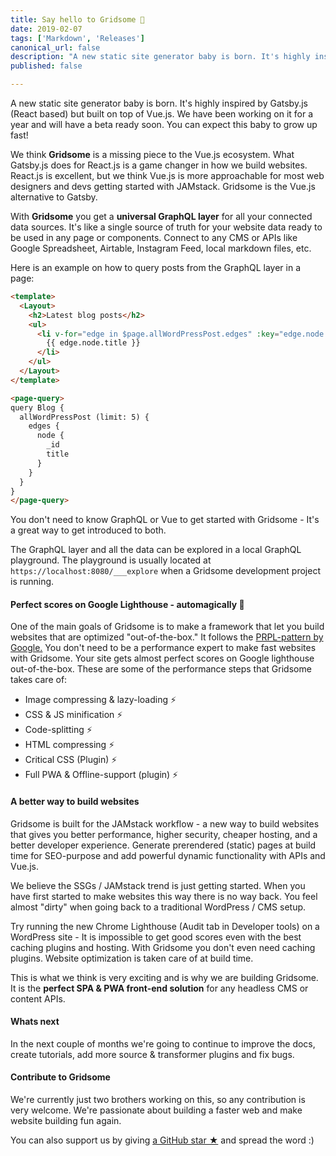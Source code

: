 ```yaml
---
title: Say hello to Gridsome 🎉
date: 2019-02-07
tags: ['Markdown', 'Releases']
canonical_url: false
description: "A new static site generator baby is born. It's highly inspired by Gatsby.js (React based) but built on top of Vue.js. We have been working on it for a year and will have a beta ready soon. You can expect this baby to grow up fast!"
published: false

---
```


A new static site generator baby is born. It's highly inspired by Gatsby.js (React based) but built on top of Vue.js. We have been working on it for a year and will have a beta ready soon. You can expect this baby to grow up fast!

We think **Gridsome** is a missing piece to the Vue.js ecosystem. What Gatsby.js does for React.js is a game changer in how we build websites.  React.js is excellent, but we think Vue.js is more approachable for most web designers and devs getting started with JAMstack. Gridsome is the Vue.js alternative to Gatsby.

With **Gridsome** you get a **universal GraphQL layer** for all your connected data sources. It's like a single source of truth for your website data ready to be used in any page or components. Connect to any CMS or APIs like Google Spreadsheet, Airtable, Instagram Feed, local markdown files, etc. 

Here is an example on how to query posts from the GraphQL layer in a page:


```html
<template>
  <Layout>
    <h2>Latest blog posts</h2>
    <ul>
      <li v-for="edge in $page.allWordPressPost.edges" :key="edge.node.id">
        {{ edge.node.title }}
      </li>
    </ul>
  </Layout>
</template>

<page-query>
query Blog {
  allWordPressPost (limit: 5) {
    edges {
      node {
        _id
        title
      }
    }
  }
}
</page-query>
```

You don't need to know GraphQL or Vue to get started with Gridsome - It's a great way to get introduced to both.


The GraphQL layer and all the data can be explored in a local GraphQL playground. The playground is usually located at `https://localhost:8080/___explore` when a Gridsome development project is running.




#### Perfect scores on Google Lighthouse - automagically 💚

One of the main goals of Gridsome is to make a framework that let you build websites that are optimized "out-of-the-box." It follows the [PRPL-pattern by Google.](https://developers.google.com/web/fundamentals/performance/prpl-pattern/) You don't need to be a performance expert to make fast websites with Gridsome. Your site gets almost perfect scores on Google lighthouse out-of-the-box. These are some of the performance steps that Gridsome takes care of:

- Image compressing & lazy-loading ⚡️ 
- CSS & JS minification ⚡️ 
- Code-splitting ⚡️ 
- HTML compressing ⚡️ 
- Critical CSS (Plugin) ⚡️ 
- Full PWA & Offline-support (plugin) ⚡️  


#### A better way to build websites

Gridsome is built for the JAMstack workflow - a new way to build websites that gives you better performance, higher security, cheaper hosting, and a better developer experience. Generate prerendered (static) pages at build time for SEO-purpose and add powerful dynamic functionality with APIs and Vue.js.

We believe the SSGs / JAMstack trend is just getting started. When you have first started to make websites this way there is no way back. You feel almost "dirty" when going back to a traditional WordPress / CMS setup. 

Try running the new Chrome Lighthouse (Audit tab in Developer tools) on a WordPress site - It is impossible to get good scores even with the best caching plugins and hosting. With Gridsome you don't even need caching plugins. Website optimization is taken care of at build time.

This is what we think is very exciting and is why we are building Gridsome. It is the **perfect SPA & PWA front-end solution** for any headless CMS or content APIs.


#### Whats next

In the next couple of months we're going to continue to improve the docs, create tutorials, add more source & transformer plugins and fix bugs. 

#### Contribute to Gridsome

We're currently just two brothers working on this, so any contribution is very welcome. We're passionate about building a faster web and make website building fun again.

You can also support us by giving [a GitHub star ★](https://github.com/gridsome/gridsome/stargazers) and spread the word :)
